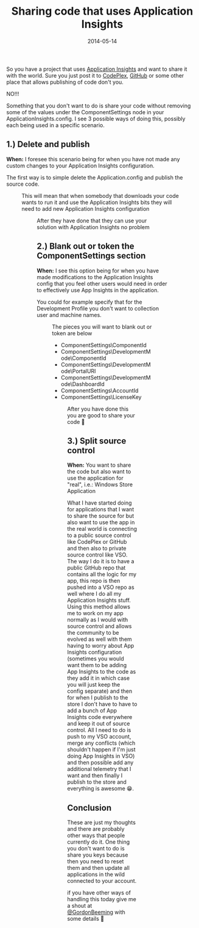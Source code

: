 ﻿---
title: 'Sharing code that uses Application Insights'
date: 2014-05-14
tags: ['Azure', 'My View', 'Rangers Research', 'Application Insights']
draft: false
summary: 'So you have a project that uses Application Insights and want to share it with the world. Sure you just post it to CodePlex, GitHub or some other place that allows publishing of code don''t you.'
---


So you have a project that uses [Application Insights](http://msdn.microsoft.com/en-us/library/dn481095.aspx) and want to share it with the world. Sure you just post it to [CodePlex](https://www.codeplex.com/), [GitHub](http://github.com) or some other place that allows publishing of code don't you.
 
NO!!!
 
Something that you don't want to do is share your code without removing some of the values under the ComponentSettings node in your ApplicationInsights.config. I see 3 possible ways of doing this, possibly each being used in a specific scenario.
 
## 1.) Delete and publish
 
**When:** I foresee this scenario being for when you have not made any custom changes to your Application Insights configuration.
 
The first way is to simple delete the Application.config and publish the source code. 
 
<Figure key="/images/8909a789a3a24d328f4ddaf89d952d60.png" src="/images/8909a789a3a24d328f4ddaf89d952d60.png" alt="Solution Explorer showing ApplicationInsights.config file" width="0" height="0" caption="ApplicationInsights.config in Solution Explorer" />
 
This will mean that when somebody that downloads your code wants to run it and use the Application Insights bits they will need to add new Application Insights configuration
 
<Figure key="/images/cc6b7a5bc5c44a049c63207239f8fd44.png" src="/images/cc6b7a5bc5c44a049c63207239f8fd44.png" alt="Visual Studio menu to add Application Insights telemetry" width="0" height="0" caption="Adding Application Insights Telemetry" />
 
After they have done that they can use your solution with Application Insights no problem
 
## 2.) Blank out or token the ComponentSettings section
 
**When:** I see this option being for when you have made modifications to the Application Insights config that you feel other users would need in order to effectively use App Insights in the application.
 
You could for example specify that for the Development Profile you don't want to collection user and machine names.
 
<Figure key="/images/028a549cde924283a6bd3c1f208ebb5c.png" src="/images/028a549cde924283a6bd3c1f208ebb5c.png" alt="ApplicationInsights.config showing DevelopmentMode settings" width="0" height="0" caption="ApplicationInsights.config - DevelopmentMode Settings" />
 
The pieces you will want to blank out or token are below
 
- ComponentSettings\ComponentId
- ComponentSettings\DevelopmentMode\ComponentId
- ComponentSettings\DevelopmentMode\PortalURI
- ComponentSettings\DevelopmentMode\DashboardId
- ComponentSettings\AccountId
- ComponentSettings\LicenseKey

<Figure key="/images/70d9a30ef02c4c0d8321b72791795917.png" src="/images/70d9a30ef02c4c0d8321b72791795917.png" alt="ApplicationInsights.config with sensitive values blanked out" width="0" height="0" caption="ApplicationInsights.config - Blanked Out Values" />
 
After you have done this you are good to share your code 🙂
 
## 3.) Split source control
 
**When:** You want to share the code but also want to use the application for "real", i.e.: Windows Store Application
 
What I have started doing for applications that I want to share the source for but also want to use the app in the real world is connecting to a public source control like CodePlex or GitHub and then also to private source control like VSO. The way I do it is to have a public GitHub repo that contains all the logic for my app, this repo is then pushed into a VSO repo as well where I do all my Application Insights stuff. Using this method allows me to work on my app normally as I would with source control and allows the community to be evolved as well with them having to worry about App Insights configuration (sometimes you would want them to be adding App Insights to the code as they add it in which case you will just keep the config separate) and then for when I publish to the store I don't have to have to add a bunch of App Insights code everywhere and keep it out of source control. All I need to do is push to my VSO account, merge any conflicts (which shouldn't happen if I'm just doing App Insights in VSO) and then possible add any additional telemetry that I want and then finally I publish to the store and everything is awesome 😁.
 
## 
 
## Conclusion
 
These are just my thoughts and there are probably other ways that people currently do it. One thing you don't want to do is share you keys because then you need to reset them and then update all applications in the wild connected to your account. 
 
if you have other ways of handling this today give me a shout at [@GordonBeeming](https://twitter.com/GordonBeeming) with some details 🙂

